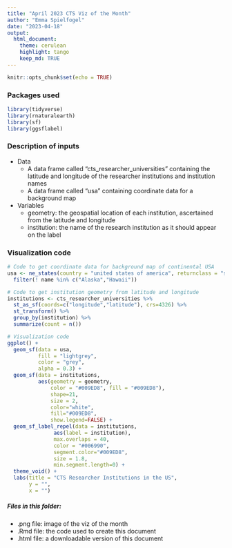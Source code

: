 ```yaml
---
title: "April 2023 CTS Viz of the Month"
author: "Emma Spielfogel"
date: "2023-04-18"
output:
  html_document:
    theme: cerulean
    highlight: tango
    keep_md: TRUE
---
```


```r
knitr::opts_chunk$set(echo = TRUE)
```

### Packages used
```r
library(tidyverse)
library(rnaturalearth)
library(sf)
library(ggsflabel)
```

### Description of inputs

* Data
    + A data frame called "cts_researcher_universities" containing the latitude and longitude of the researcher institutions and institution names
    + A data frame called "usa" containing coordinate data for a background map

* Variables
    + geometry: the geospatial location of each institution, ascertained from the latitude and longitude
    + institution: the name of the research institution as it should appear on the label

### Visualization code
```r

# Code to get coordinate data for background map of continental USA
usa <- ne_states(country = "united states of america", returnclass = "sf") %>% 
  filter(! name %in% c("Alaska","Hawaii"))

# Code to get institution geometry from latitude and longitude
institutions <- cts_researcher_universities %>% 
  st_as_sf(coords=c("longitude","latitude"), crs=4326) %>% 
  st_transform() %>%
  group_by(institution) %>% 
  summarize(count = n())

# Visualization code
ggplot() +
  geom_sf(data = usa,
          fill = "lightgrey",
          color = "grey",
          alpha = 0.3) +
  geom_sf(data = institutions, 
          aes(geometry = geometry,
              color = "#009ED8", fill = "#009ED8"),
              shape=21,
              size = 2,
              color="white",
              fill="#009ED8",
              show.legend=FALSE) +
  geom_sf_label_repel(data = institutions,
               aes(label = institution),
               max.overlaps = 40,
               color = "#006990",
               segment.color="#009ED8",
               size = 1.8,
               min.segment.length=0) +
  theme_void() +
  labs(title = "CTS Researcher Institutions in the US",
       y = "",
       x = "")
```

##### Files in this folder:

- .png file: image of the viz of the month
- .Rmd file: the code used to create this document
- .html file: a downloadable version of this document